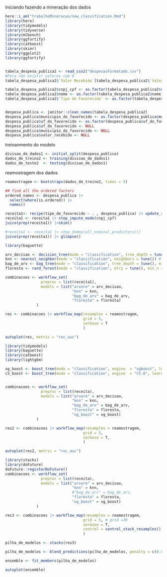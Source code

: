 Iniciando fazendo a mineração dos dados
```r
here::i_am("trabalhoMineracao/new_classification.Rmd")
library(here)
library(tidymodels)
library(tidyverse)
library(mlbench)
library(ggfortify)
library(catboost)
library(skimr)
library(ggplot2)
library(ggfortify)


tabela_despesa_publica2 <- read_csv2("despesasFormatado.csv")
#Para não existir valores com 0
tabela_despesa_publica2$`Valor Recebido`[tabela_despesa_publica2$`Valor Recebido` == 0] <- 1

tabela_despesa_publica2$cnpj_cpf <- as.factor(tabela_despesa_publica2$cnpj_cpf)
tabela_despesa_publica2$nome <- as.factor(tabela_despesa_publica2$nome)
tabela_despesa_publica2$`Tipo de Favorecido` <- as.factor(tabela_despesa_publica2$`Tipo de Favorecido`)


despesa_publica <- janitor::clean_names(tabela_despesa_publica2)
despesa_publica$municipio_do_favorecido <- as.factor(despesa_publica$municipio_do_favorecido)
despesa_publica$uf_do_favorecido <- as.factor(despesa_publica$uf_do_favorecido)
despesa_publica$uf_do_favorecido <- NULL
despesa_publica$municipio_do_favorecido <- NULL
despesa_publica$valor_recebido <- NULL

```
treinanmento do modelo
```r
divisao_de_dados1 <- initial_split(despesa_publica)
dados_de_treino2 <- training(divisao_de_dados1)
dados_de_teste2  <- testing(divisao_de_dados1)
```
reamostragem dos dados
```r
reamostragem <- bootstraps(dados_de_treino2, times = 5) 
```

```r

## find all the ordered factors
ordered_names <- despesa_publica |> 
  select(where(is.ordered)) |>
  names()

receita1<- recipe(tipo_de_favorecido ~ . , despesa_publica) |> update_role(mes_ano, new_role = "mes_ano")
receita1 <- receita1 |> step_impute_mode(cnpj_cpf)
juice(prep(receita1)) |>skim()

#receita1 <- receita1 |> step_dummy(all_nominal_predictors())
juice(prep(receita1)) |> glimpse()
```

```r
library(baguette)

arv_decisao <- decision_tree(mode = "classification", tree_depth = tune(), min_n = 10) #CART alta variancia
knn <- nearest_neighbor(mode = "classification", neighbors = tune()) # alta variancia ponderação por vizinhos
bag_de_arv <- bag_tree(mode = "classification", tree_depth = tune(), min_n = 10) # bagging de CART
floresta <- rand_forest(mode = "classification", mtry = tune(), min_n = 10, trees = 100) # trees = 1000 #bagging "generica" sem poda

combinacoes <- workflow_set(
                preproc = list(receita1),
                models = list("arvore" = arv_decisao,
                              "knn" = knn,
                              "bag_de_arv" = bag_de_arv,
                              "floresta" = floresta)
              )

res <- combinacoes |> workflow_map(resamples = reamostragem,
                                   grid = 5,
                                   verbose = T
                                   )              

autoplot(res, metric = "roc_auc")
```

```r
library(tidymodels)
library(baguette)
library(catboost)
library(lightgbm)

xg_boost <- boost_tree(mode = "classification", engine  = "xgboost", learn_rate = tune())
c5_boost <- boost_tree(mode = "classification", engine  = "C5.0", learn_rate = tune())


combinacoes <- workflow_set(
                preproc = list(receita),
                models = list("arvore" = arv_decisao,
                              "knn" = knn,
                              "bag_de_arv" = bag_de_arv,
                              "floresta" = floresta,
                              "xg_boost" = xg_boost)
              )

res2 <- combinacoes |> workflow_map(resamples = reamostragem,
                                   grid = 5,
                                   verbose = T, 
                                   )         

autoplot(res2, metric = "roc_auc")
```

```r
library(stacks)
library(doFuture)
doFuture::registerDoFuture()
combinacoes <- workflow_set(
                preproc = list(receita),
                models = list("arvore" = arv_decisao,
                              "knn" = knn,
                              #"bag_de_arv" = bag_de_arv,
                              "floresta" = floresta,
                              "xg_boost" = xg_boost)
              )

res3 <- combinacoes |> workflow_map(resamples = reamostragem,
                                   grid = 5, # grid =30
                                   verbose = T, 
                                   control = control_stack_resamples()
                                   )         

pilha_de_modelos <- stacks(res3)

pilha_de_modelos <- blend_predictions(pilha_de_modelos, penalty = c(0.01, 0.05, 0.1, 0.25, 0.5)) # modelo de meta-aprendizado usando regularização lasso

ensemble <- fit_members(pilha_de_modelos)

autoplot(ensemble)
```
